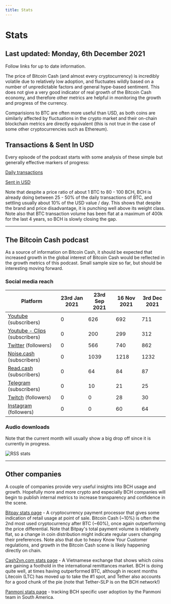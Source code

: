 ```yaml
---
title: Stats
---
```



# Stats

## Last updated: Monday, 6th December 2021

Follow links for up to date information.

The price of Bitcoin Cash (and almost every cryptocurrency) is incredibly volatile due to relatively low adoption, and fluctuates wildly based on a number of unpredictable factors and general hype-based sentiment. This does not give a very good indicator of real growth of the Bitcoin Cash economy, and therefore other metrics are helpful in monitoring the growth and progress of the currency.

Comparisions to BTC are often more useful than USD, as both coins are similarly affected by fluctuations in the crypto market and their on-chain blockchain metrics are directly equivalent (this is not true in the case of some other cryptocurrencies such as Ethereum).

## Transactions & Sent In USD

Every episode of the podcast starts with some analysis of these simple but generally effective markers of progress:

[Daily transactions](https://cash.coin.dance/blocks/transactions)

[Sent in USD](https://bitinfocharts.com/comparison/sentinusd-btc-bch.html#3y)

Note that despite a price ratio of about 1 BTC to 80 - 100 BCH, BCH is already doing between 25 - 50% of the daily transactions of BTC, and settling usually about 10% of the USD value / day. This shows that despite the brand and price disadvantage, it is punching well above its weight class. Note also that BTC transaction volume has been flat at a maximum of 400k for the last 4 years, so BCH is slowly closing the gap.

<hr />

## The Bitcoin Cash podcast

As a source of information on Bitcoin Cash, it should be expected that increased growth in the global interest of Bitcoin Cash would be reflected in the growth metrics of this podcast. Small sample size so far, but should be interesting moving forward.

### Social media reach

| Platform                                                                                  | 23rd Jan 2021 | 23rd Sep 2021 | 16 Nov 2021 | 3rd Dec 2021 |
| ----------------------------------------------------------------------------------------- | ------------- | ------------- | ----------- | ------------ |
| [Youtube](https://www.youtube.com/channel/UCsrDsJnHFnkMnJhEslofyPQ) (subscribers)         | 0             | 626           | 692         | 711          |
| [Youtube - Clips](https://www.youtube.com/channel/UC22kOwMuIzJCOtAPjoIjkFA) (subscribers) | 0             | 200           | 299         | 312          |
| [Twitter](https://twitter.com/TheBCHPodcast) (followers)                                  | 0             | 566           | 740         | 862          |
| [Noise.cash](https://noise.cash/u/TheBitcoinCashPodcast) (subscribers)                    | 0             | 1039          | 1218        | 1232         |
| [Read.cash](https://read.cash/@BitcoinCashPodcast) (subscribers)                          | 0             | 64            | 84          | 87           |
| [Telegram](https://t.me/thebitcoincashpodcast) (subscribers)                              | 0             | 10            | 21          | 25           |
| [Twitch](https://www.twitch.tv/thebitcoincashpodcast) (followers)                         | 0             | 0             | 28          | 30           |
| [Instagram](https://www.instagram.com/thebitcoincashpodcast/) (followers)                 | 0             | 0             | 60          | 64           |

### Audio downloads

Note that the current month will usually show a big drop off since it is currently in progress.

<img src={rssUrl} alt="RSS stats" />

<hr />

## Other companies

A couple of companies provide very useful insights into BCH usage and growth. Hopefully more and more crypto and especially BCH companies will begin to publish internal metrics to increase transparency and confidence in the scene.

[Bitpay stats page](https://bitpay.com/stats/) - A cryptocurrency payment processor that gives some indication of retail usage at point of sale. Bitcoin Cash (~10%) is often the 2nd most used cryptocurrency after BTC (~60%), once again outperforming the price differential. Note that Bitpay's total payment volume is relatively flat, so a change in coin distribution might indicate regular users changing their preferences. Note also that due to heavy Know Your Customer regulations, and growth in the Bitcoin Cash scene is likely happening directly on chain.

[Cash2vn.com stats page](https://www.cash2vn.com/stats) - A Vietnamese exchange that shows which coins are gaining a foothold in the international remittances market. BCH is doing quite well, at times having outperformed BTC, although in recent months Litecoin (LTC) has moved up to take the #1 spot, and Tether also accounts for a good chunk of the pie (note that Tether-SLP is on the BCH network!)

[Panmoni stats page](https://stats.panmoni.com/) - tracking BCH specific user adoption by the Panmoni team in South America.
